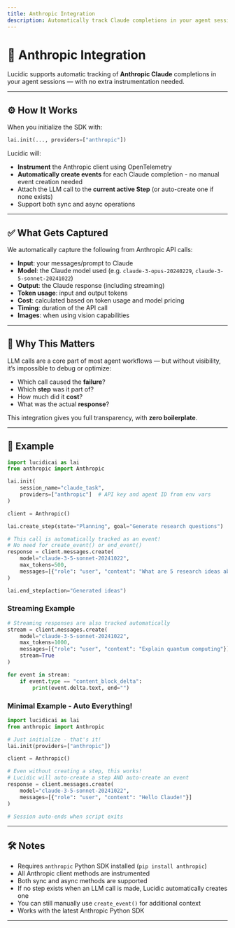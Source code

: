 ```yaml
---
title: Anthropic Integration
description: Automatically track Claude completions in your agent sessions with a single line of setup.
---
```


# 🤝 Anthropic Integration

Lucidic supports automatic tracking of **Anthropic Claude** completions in your agent sessions — with no extra instrumentation needed.

---

## ⚙️ How It Works

When you initialize the SDK with:

```python
lai.init(..., providers=["anthropic"])
```

Lucidic will:

- **Instrument** the Anthropic client using OpenTelemetry
- **Automatically create events** for each Claude completion - no manual event creation needed
- Attach the LLM call to the **current active Step** (or auto-create one if none exists)
- Support both sync and async operations

---

## ✅ What Gets Captured

We automatically capture the following from Anthropic API calls:

- **Input**: your messages/prompt to Claude
- **Model**: the Claude model used (e.g. `claude-3-opus-20240229`, `claude-3-5-sonnet-20241022`)
- **Output**: the Claude response (including streaming)
- **Token usage**: input and output tokens
- **Cost**: calculated based on token usage and model pricing
- **Timing**: duration of the API call
- **Images**: when using vision capabilities


---

## 🧠 Why This Matters

LLM calls are a core part of most agent workflows — but without visibility, it’s impossible to debug or optimize:

- Which call caused the **failure**?
- Which **step** was it part of?
- How much did it **cost**?
- What was the actual **response**?

This integration gives you full transparency, with **zero boilerplate**.

---

## 🧪 Example

```python
import lucidicai as lai
from anthropic import Anthropic

lai.init(
    session_name="claude_task",
    providers=["anthropic"]  # API key and agent ID from env vars
)

client = Anthropic()

lai.create_step(state="Planning", goal="Generate research questions")

# This call is automatically tracked as an event!
# No need for create_event() or end_event()
response = client.messages.create(
    model="claude-3-5-sonnet-20241022",
    max_tokens=500,
    messages=[{"role": "user", "content": "What are 5 research ideas about climate change?"}]
)

lai.end_step(action="Generated ideas")
```

### Streaming Example

```python
# Streaming responses are also tracked automatically
stream = client.messages.create(
    model="claude-3-5-sonnet-20241022",
    max_tokens=1000,
    messages=[{"role": "user", "content": "Explain quantum computing"}],
    stream=True
)

for event in stream:
    if event.type == "content_block_delta":
        print(event.delta.text, end="")
```

### Minimal Example - Auto Everything!

```python
import lucidicai as lai
from anthropic import Anthropic

# Just initialize - that's it!
lai.init(providers=["anthropic"])

client = Anthropic()

# Even without creating a step, this works!
# Lucidic will auto-create a step AND auto-create an event
response = client.messages.create(
    model="claude-3-5-sonnet-20241022",
    messages=[{"role": "user", "content": "Hello Claude!"}]
)

# Session auto-ends when script exits
```

---

## 🛠️ Notes

- Requires `anthropic` Python SDK installed (`pip install anthropic`)
- All Anthropic client methods are instrumented
- Both sync and async methods are supported
- If no step exists when an LLM call is made, Lucidic automatically creates one
- You can still manually use `create_event()` for additional context
- Works with the latest Anthropic Python SDK

---
